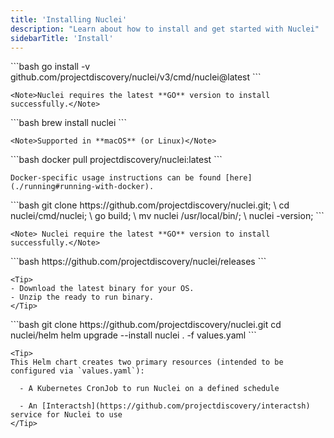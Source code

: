 ```yaml
---
title: 'Installing Nuclei'
description: "Learn about how to install and get started with Nuclei"
sidebarTitle: 'Install'
---
```


<Tabs>
  <Tab title="Go">
    ```bash
    go install -v github.com/projectdiscovery/nuclei/v3/cmd/nuclei@latest
    ```

    <Note>Nuclei requires the latest **GO** version to install successfully.</Note>

  </Tab>
  <Tab title="Brew">
    ```bash
    brew install nuclei
    ```

    <Note>Supported in **macOS** (or Linux)</Note>

  </Tab>
  <Tab title="Docker">
    ```bash
    docker pull projectdiscovery/nuclei:latest
    ```

    Docker-specific usage instructions can be found [here](./running#running-with-docker).
  </Tab>
  <Tab title="GitHub">
    ```bash
    git clone https://github.com/projectdiscovery/nuclei.git; \
    cd nuclei/cmd/nuclei; \
    go build; \
    mv nuclei /usr/local/bin/; \
    nuclei -version;
    ```

    <Note> Nuclei require the latest **GO** version to install successfully.</Note>

  </Tab>
  <Tab title="Binary">
    ```bash
    https://github.com/projectdiscovery/nuclei/releases
    ```

    <Tip>
    - Download the latest binary for your OS.
    - Unzip the ready to run binary.
    </Tip>

  </Tab>
  <Tab title="Helm">
    ```bash
    git clone https://github.com/projectdiscovery/nuclei.git
    cd nuclei/helm
    helm upgrade --install nuclei . -f values.yaml 
    ```

    <Tip>
    This Helm chart creates two primary resources (intended to be configured via `values.yaml`):

      - A Kubernetes CronJob to run Nuclei on a defined schedule

      - An [Interactsh](https://github.com/projectdiscovery/interactsh) service for Nuclei to use
    </Tip>

</Tab>
</Tabs>
